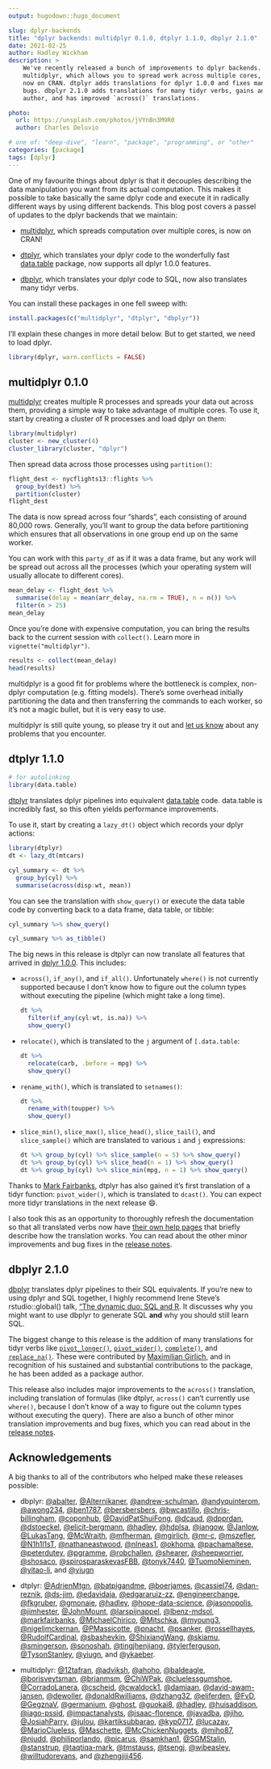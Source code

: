 ```yaml
---
output: hugodown::hugo_document

slug: dplyr-backends
title: "dplyr backends: multidplyr 0.1.0, dtplyr 1.1.0, dbplyr 2.1.0"
date: 2021-02-25
author: Hadley Wickham
description: >
    We've recently released a bunch of improvements to dplyr backends.
    multidplyr, which allows you to spread work across multiple cores, is
    now on CRAN. dtplyr adds translations for dplyr 1.0.0 and fixes many
    bugs. dbplyr 2.1.0 adds translations for many tidyr verbs, gains an 
    author, and has improved `across()` translations. 

photo:
  url: https://unsplash.com/photos/jVYnBn3M9R0
  author: Charles Deluvio

# one of: "deep-dive", "learn", "package", "programming", or "other"
categories: [package] 
tags: [dplyr]
---
```


One of my favourite things about dplyr is that it decouples describing the data manipulation you want from its actual computation.
This makes it possible to take basically the same dplyr code and execute it in radically different ways by using different backends.
This blog post covers a passel of updates to the dplyr backends that we maintain:

-   [multidplyr](https://multidplyr.tidyverse.org/), which spreads computation over multiple cores, is now on CRAN!

-   [dtplyr](https://dtplyr.tidyverse.org/), which translates your dplyr code to the wonderfully fast [data.table](https://r-datatable.com/) package, now supports all dplyr 1.0.0 features.

-   [dbplyr](https://dbplyr.tidyverse.org/), which translates your dplyr code to SQL, now also translates many tidyr verbs.

You can install these packages in one fell sweep with:

```r
install.packages(c("multidplyr", "dtplyr", "dbplyr"))
```

I'll explain these changes in more detail below.
But to get started, we need to load dplyr.

```r
library(dplyr, warn.conflicts = FALSE)
```

## multidplyr 0.1.0

[multidplyr](https://multidplyr.tidyverse.org) creates multiple R processes and spreads your data out across them, providing a simple way to take advantage of multiple cores.
To use it, start by creating a cluster of R processes and load dplyr on them:

```r
library(multidplyr)
cluster <- new_cluster(4)
cluster_library(cluster, "dplyr")
```

Then spread data across those processes using `partition()`:

```r
flight_dest <- nycflights13::flights %>% 
  group_by(dest) %>% 
  partition(cluster)
flight_dest
```

The data is now spread across four "shards", each consisting of around 80,000 rows.
Generally, you'll want to group the data before partitioning which ensures that all observations in one group end up on the same worker.

You can work with this `party_df` as if it was a data frame, but any work will be spread out across all the processes (which your operating system will usually allocate to different cores).

```r
mean_delay <- flight_dest %>% 
  summarise(delay = mean(arr_delay, na.rm = TRUE), n = n()) %>% 
  filter(n > 25)
mean_delay
```

Once you're done with expensive computation, you can bring the results back to the current session with `collect()`.
Learn more in `vignette("multidplyr")`.

```r
results <- collect(mean_delay)
head(results)
```

multidplyr is a good fit for problems where the bottleneck is complex, non-dplyr computation (e.g. fitting models).
There's some overhead initially partitioning the data and then transferring the commands to each worker, so it's not a magic bullet, but it is very easy to use.

multidplyr is still quite young, so please try it out and [let us know](https://github.com/tidyverse/multidplyr/issues) about any problems that you encounter.

## dtplyr 1.1.0

```r
# for autolinking
library(data.table)
```

[dtplyr](https://dtplyr.tidyverse.org) translates dplyr pipelines into equivalent [data.table](http://r-datatable.com/) code.
data.table is incredibly fast, so this often yields performance improvements.

To use it, start by creating a `lazy_dt()` object which records your dplyr actions:

```r
library(dtplyr)
dt <- lazy_dt(mtcars)

cyl_summary <- dt %>% 
  group_by(cyl) %>% 
  summarise(across(disp:wt, mean))
```

You can see the translation with `show_query()` or execute the data table code by converting back to a data frame, data table, or tibble:

```r
cyl_summary %>% show_query()

cyl_summary %>% as_tibble()
```

The big news in this release is dtplyr can now translate all features that arrived in [dplyr 1.0.0](https://www.tidyverse.org/blog/2020/06/dplyr-1-0-0/).
This includes:

-   `across()`, `if_any()`, and `if_all()`.
    Unfortunately `where()` is not currently supported because I don't know how to figure out the column types without executing the pipeline (which might take a long time).

    ```r
    dt %>% 
      filter(if_any(cyl:wt, is.na)) %>% 
      show_query()
    ```

-   `relocate()`, which is translated to the `j` argument of `[.data.table`:

    ```r
    dt %>% 
      relocate(carb, .before = mpg) %>% 
      show_query()
    ```

-   `rename_with()`, which is translated to `setnames()`:

    ```r
    dt %>% 
      rename_with(toupper) %>% 
      show_query()
    ```

-   `slice_min()`, `slice_max()`, `slice_head()`, `slice_tail()`, and `slice_sample()` which are translated to various `i` and `j` expressions:

    ```r
    dt %>% group_by(cyl) %>% slice_sample(n = 5) %>% show_query()
    dt %>% group_by(cyl) %>% slice_head(n = 1) %>% show_query()
    dt %>% group_by(cyl) %>% slice_min(mpg, n = 1) %>% show_query()
    ```

Thanks to [Mark Fairbanks](https://github.com/markfairbanks), dtplyr has also gained it's first translation of a tidyr function: `pivot_wider()`, which is translated to `dcast()`.
You can expect more tidyr translations in the next release 😄.

I also took this as an opportunity to thoroughly refresh the documentation so that all translated verbs now have [their own help pages](https://dtplyr.tidyverse.org/reference/index.html) that briefly describe how the translation works.
You can read about the other minor improvements and bug fixes in the [release notes](https://github.com/tidyverse/dtplyr/releases/tag/v1.1.0).

## dbplyr 2.1.0

[dbplyr](https://dbplyr.tidyverse.org) translates dplyr pipelines to their SQL equivalents.
If you're new to using dplyr and SQL together, I highly recommend Irene Steve's rstudio::global() talk, ["The dynamic duo: SQL and R](https://rstudio.com/resources/rstudioglobal-2021/the-dynamic-duo-sql-and-r/). It discusses why you might want to use dbplyr to generate SQL **and** why you should still learn SQL.

The biggest change to this release is the addition of many translations for tidyr verbs like [`pivot_longer()`](https://dbplyr.tidyverse.org/reference/pivot_longer.tbl_lazy.html), [`pivot_wider()`](https://dbplyr.tidyverse.org/reference/pivot_wider.tbl_lazy.html), [`complete()`](https://dbplyr.tidyverse.org/reference/complete.tbl_lazy.html), and [`replace_na()`](https://dbplyr.tidyverse.org/reference/replace_na.tbl_lazy.html).
These were contributed by [Maximilian Girlich](https://github.com/mgirlich), and in recognition of his sustained and substantial contributions to the package, he has been added as a package author.

This release also includes major improvements to the `across()` translation, including translation of formulas (like dtplyr, `across()` can't currently use `where()`, because I don't know of a way to figure out the column types without executing the query).
There are also a bunch of other minor translation improvements and bug fixes, which you can read about in the [release notes](https://github.com/tidyverse/dbplyr/releases/tag/v2.1.0).

## Acknowledgements

A big thanks to all of the contributors who helped make these releases possible:

-   dbplyr: [\@abalter](https://github.com/abalter), [\@Alternikaner](https://github.com/Alternikaner), [\@andrew-schulman](https://github.com/andrew-schulman), [\@andyquinterom](https://github.com/andyquinterom), [\@awong234](https://github.com/awong234), [\@ben1787](https://github.com/ben1787), [\@bersbersbers](https://github.com/bersbersbers), [\@bwcastillo](https://github.com/bwcastillo), [\@chris-billingham](https://github.com/chris-billingham), [\@coponhub](https://github.com/coponhub), [\@DavidPatShuiFong](https://github.com/DavidPatShuiFong), [\@dcaud](https://github.com/dcaud), [\@dpprdan](https://github.com/dpprdan), [\@dstoeckel](https://github.com/dstoeckel), [\@elicit-bergmann](https://github.com/elicit-bergmann), [\@hadley](https://github.com/hadley), [\@hdplsa](https://github.com/hdplsa), [\@iangow](https://github.com/iangow), [\@Janlow](https://github.com/Janlow), [\@LukasTang](https://github.com/LukasTang), [\@McWraith](https://github.com/McWraith), [\@mfherman](https://github.com/mfherman), [\@mgirlich](https://github.com/mgirlich), [\@mr-c](https://github.com/mr-c), [\@mszefler](https://github.com/mszefler), [\@N1h1l1sT](https://github.com/N1h1l1sT), [\@nathaneastwood](https://github.com/nathaneastwood), [\@nlneas1](https://github.com/nlneas1), [\@okhoma](https://github.com/okhoma), [\@pachamaltese](https://github.com/pachamaltese), [\@peterdutey](https://github.com/peterdutey), [\@pgramme](https://github.com/pgramme), [\@robchallen](https://github.com/robchallen), [\@shearer](https://github.com/shearer), [\@sheepworrier](https://github.com/sheepworrier), [\@shosaco](https://github.com/shosaco), [\@spirosparaskevasFBB](https://github.com/spirosparaskevasFBB), [\@tonyk7440](https://github.com/tonyk7440), [\@TuomoNieminen](https://github.com/TuomoNieminen), [\@yitao-li](https://github.com/yitao-li), and [\@yiugn](https://github.com/yiugn)

-   dtplyr: [\@AdrienMtgn](https://github.com/AdrienMtgn), [\@batpigandme](https://github.com/batpigandme), [\@boerjames](https://github.com/boerjames), [\@cassiel74](https://github.com/cassiel74), [\@dan-reznik](https://github.com/dan-reznik), [\@ds-jim](https://github.com/ds-jim), [\@edavidaja](https://github.com/edavidaja), [\@edgararuiz-zz](https://github.com/edgararuiz-zz), [\@engineerchange](https://github.com/engineerchange), [\@fkgruber](https://github.com/fkgruber), [\@gmonaie](https://github.com/gmonaie), [\@hadley](https://github.com/hadley), [\@hope-data-science](https://github.com/hope-data-science), [\@jasonopolis](https://github.com/jasonopolis), [\@jimhester](https://github.com/jimhester), [\@JohnMount](https://github.com/JohnMount), [\@larspijnappel](https://github.com/larspijnappel), [\@lbenz-mdsol](https://github.com/lbenz-mdsol), [\@markfairbanks](https://github.com/markfairbanks), [\@MichaelChirico](https://github.com/MichaelChirico), [\@Mitschka](https://github.com/Mitschka), [\@myoung3](https://github.com/myoung3), [\@nigeljmckernan](https://github.com/nigeljmckernan), [\@PMassicotte](https://github.com/PMassicotte), [\@pnacht](https://github.com/pnacht), [\@psanker](https://github.com/psanker), [\@rossellhayes](https://github.com/rossellhayes), [\@RudolfCardinal](https://github.com/RudolfCardinal), [\@sbashevkin](https://github.com/sbashevkin), [\@ShixiangWang](https://github.com/ShixiangWang), [\@skiamu](https://github.com/skiamu), [\@smingerson](https://github.com/smingerson), [\@sonoshah](https://github.com/sonoshah), [\@tingjhenjiang](https://github.com/tingjhenjiang), [\@tylerferguson](https://github.com/tylerferguson), [\@TysonStanley](https://github.com/TysonStanley), [\@yiugn](https://github.com/yiugn), and [\@ykaeber](https://github.com/ykaeber).

-   multidplyr: [\@12tafran](https://github.com/12tafran), [\@adviksh](https://github.com/adviksh), [\@ahoho](https://github.com/ahoho), [\@baldeagle](https://github.com/baldeagle), [\@borisveytsman](https://github.com/borisveytsman), [\@brianmsm](https://github.com/brianmsm), [\@ChiWPak](https://github.com/ChiWPak), [\@cluelessgumshoe](https://github.com/cluelessgumshoe), [\@CorradoLanera](https://github.com/CorradoLanera), [\@cscheid](https://github.com/cscheid), [\@cwaldock1](https://github.com/cwaldock1), [\@damiaan](https://github.com/damiaan), [\@david-awam-jansen](https://github.com/david-awam-jansen), [\@dewoller](https://github.com/dewoller), [\@donaldRwilliams](https://github.com/donaldRwilliams), [\@dzhang32](https://github.com/dzhang32), [\@eliferden](https://github.com/eliferden), [\@FvD](https://github.com/FvD), [\@GegznaV](https://github.com/GegznaV), [\@germanium](https://github.com/germanium), [\@ghost](https://github.com/ghost), [\@guokai8](https://github.com/guokai8), [\@hadley](https://github.com/hadley), [\@huisaddison](https://github.com/huisaddison), [\@iago-pssjd](https://github.com/iago-pssjd), [\@impactanalysts](https://github.com/impactanalysts), [\@isaac-florence](https://github.com/isaac-florence), [\@javadba](https://github.com/javadba), [\@jiho](https://github.com/jiho), [\@JosiahParry](https://github.com/JosiahParry), [\@julou](https://github.com/julou), [\@kartiksubbarao](https://github.com/kartiksubbarao), [\@kyp0717](https://github.com/kyp0717), [\@lucazav](https://github.com/lucazav), [\@MarioClueless](https://github.com/MarioClueless), [\@Maschette](https://github.com/Maschette), [\@McChickenNuggets](https://github.com/McChickenNuggets), [\@miho87](https://github.com/miho87), [\@njudd](https://github.com/njudd), [\@philiporlando](https://github.com/philiporlando), [\@picarus](https://github.com/picarus), [\@samkhan1](https://github.com/samkhan1), [\@SGMStalin](https://github.com/SGMStalin), [\@stanstrup](https://github.com/stanstrup), [\@taqtiqa-mark](https://github.com/taqtiqa-mark), [\@tmstauss](https://github.com/tmstauss), [\@tsengj](https://github.com/tsengj), [\@wibeasley](https://github.com/wibeasley), [\@willtudorevans](https://github.com/willtudorevans), and [\@zhengjiji456](https://github.com/zhengjiji456).
